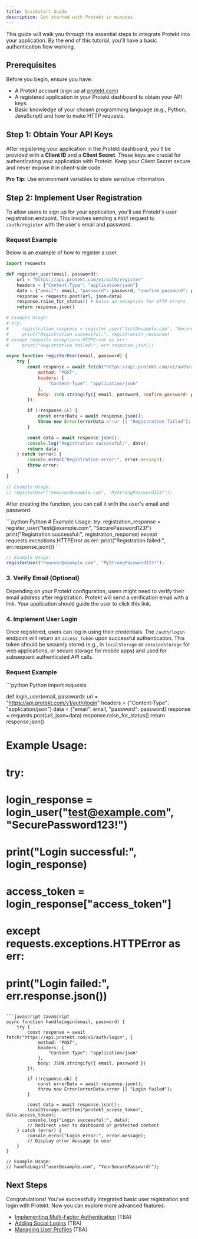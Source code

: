 ```yaml
---
title: Quickstart Guide
description: Get started with Protekt in minutes.
---
```


This guide will walk you through the essential steps to integrate Protekt into your application. By the end of this tutorial, you'll have a basic authentication flow working.

## Prerequisites

Before you begin, ensure you have:

*   A Protekt account (sign up at [protekt.com](https://protekt.com))
*   A registered application in your Protekt dashboard to obtain your API keys.
*   Basic knowledge of your chosen programming language (e.g., Python, JavaScript) and how to make HTTP requests.

## Step 1: Obtain Your API Keys

After registering your application in the Protekt dashboard, you'll be provided with a **Client ID** and a **Client Secret**. These keys are crucial for authenticating your application with Protekt. Keep your Client Secret secure and never expose it in client-side code.

<Tip>**Pro Tip:** Use environment variables to store sensitive information.</Tip>

## Step 2: Implement User Registration

To allow users to sign up for your application, you'll use Protekt's user registration endpoint. This involves sending a `POST` request to `/auth/register` with the user's email and password.

### Request Example

Below is an example of how to register a user.
<CodeGroup>
```python Python
import requests

def register_user(email, password):
    url = "https://api.protekt.com/v1/auth/register"
    headers = {"Content-Type": "application/json"}
    data = {"email": email, "password": password, "confirm_password": password}
    response = requests.post(url, json=data)
    response.raise_for_status() # Raise an exception for HTTP errors
    return response.json()

# Example Usage:
# try:
#     registration_response = register_user("test@example.com", "SecurePassword123!")
#     print("Registration successful:", registration_response)
# except requests.exceptions.HTTPError as err:
#     print("Registration failed:", err.response.json())
```

```javascript JavaScript
async function registerUser(email, password) {
    try {
        const response = await fetch("https://api.protekt.com/v1/auth/register", {
            method: "POST",
            headers: {
                "Content-Type": "application/json"
            },
            body: JSON.stringify({ email, password, confirm_password: password })
        });

        if (!response.ok) {
            const errorData = await response.json();
            throw new Error(errorData.error || "Registration failed");
        }

        const data = await response.json();
        console.log("Registration successful:", data);
        return data;
    } catch (error) {
        console.error("Registration error:", error.message);
        throw error;
    }
}

// Example Usage:
// registerUser("newuser@example.com", "MyStrongPassword123!");
```
</CodeGroup>

After creating the function, you can call it with the user's email and password.

<CodeGroup>
```python Python
# Example Usage:
try:
    registration_response = register_user("test@example.com", "SecurePassword123!")
    print("Registration successful:", registration_response)
except requests.exceptions.HTTPError as err:
    print("Registration failed:", err.response.json())
```

```javascript JavaScript
// Example Usage:
registerUser("newuser@example.com", "MyStrongPassword123!");
```
</CodeGroup>

### 3. Verify Email (Optional)

Depending on your Protekt configuration, users might need to verify their email address after registration. Protekt will send a verification email with a link. Your application should guide the user to click this link.

### 4. Implement User Login

Once registered, users can log in using their credentials. The `/auth/login` endpoint will return an `access_token` upon successful authentication. This token should be securely stored (e.g., in `localStorage` or `sessionStorage` for web applications, or secure storage for mobile apps) and used for subsequent authenticated API calls.

### Request Example

<CodeGroup>
```python Python
import requests

def login_user(email, password):
    url = "https://api.protekt.com/v1/auth/login"
    headers = {"Content-Type": "application/json"}
    data = {"email": email, "password": password}
    response = requests.post(url, json=data)
    response.raise_for_status()
    return response.json()

# Example Usage:
# try:
#     login_response = login_user("test@example.com", "SecurePassword123!")
#     print("Login successful:", login_response)
#     access_token = login_response["access_token"]
# except requests.exceptions.HTTPError as err:
#     print("Login failed:", err.response.json())
```

```javascript JavaScript
async function handleLogin(email, password) {
    try {
        const response = await fetch("https://api.protekt.com/v1/auth/login", {
            method: "POST",
            headers: {
                "Content-Type": "application/json"
            },
            body: JSON.stringify({ email, password })
        });

        if (!response.ok) {
            const errorData = await response.json();
            throw new Error(errorData.error || "Login failed");
        }

        const data = await response.json();
        localStorage.setItem("protekt_access_token", data.access_token);
        console.log("Login successful:", data);
        // Redirect user to dashboard or protected content
    } catch (error) {
        console.error("Login error:", error.message);
        // Display error message to user
    }
}

// Example Usage:
// handleLogin("user@example.com", "YourSecurePassword!");
```
</CodeGroup>

## Next Steps

Congratulations! You've successfully integrated basic user registration and login with Protekt. Now you can explore more advanced features:

*   [Implementing Multi-Factor Authentication](/features/multi-factor-authentication) (TBA)
*   [Adding Social Logins](/features/social-logins) (TBA)
*   [Managing User Profiles](/features/user-management) (TBA)

